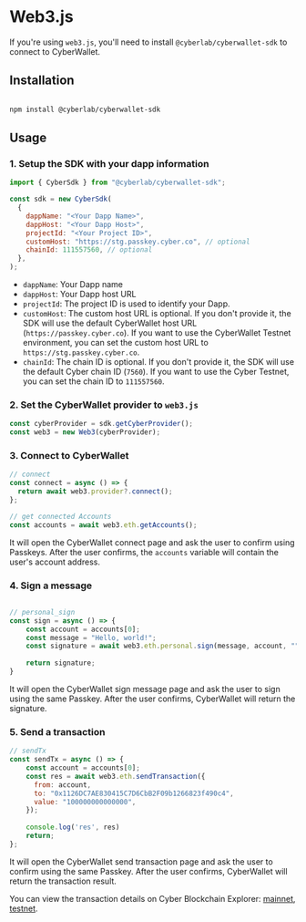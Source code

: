 # Web3.js

If you're using `web3.js`, you'll need to install `@cyberlab/cyberwallet-sdk` to connect to CyberWallet.

## Installation

```bash

npm install @cyberlab/cyberwallet-sdk

```

## Usage

### 1. Setup the SDK with your dapp information
```javascript
import { CyberSdk } from "@cyberlab/cyberwallet-sdk";

const sdk = new CyberSdk(
  {
    dappName: "<Your Dapp Name>",
    dappHost: "<Your Dapp Host>",
    projectId: "<Your Project ID>",
    customHost: "https://stg.passkey.cyber.co", // optional
    chainId: 111557560, // optional
  },
);

```
* `dappName`: Your Dapp name
* `dappHost`: Your Dapp host URL
* `projectId`: The project ID is used to identify your Dapp.
* `customHost`: The custom host URL is optional. If you don't provide it, the SDK will use the default CyberWallet host URL (`https://passkey.cyber.co`). If you want to use the CyberWallet Testnet environment, you can set the custom host URL to `https://stg.passkey.cyber.co`.
* `chainId`: The chain ID is optional. If you don't provide it, the SDK will use the default Cyber chain ID (`7560`). If you want to use the Cyber Testnet, you can set the chain ID to `111557560`.

### 2. Set the CyberWallet provider to `web3.js`

```javascript
const cyberProvider = sdk.getCyberProvider();
const web3 = new Web3(cyberProvider);
```

### 3. Connect to CyberWallet

```javascript
// connect
const connect = async () => {
  return await web3.provider?.connect();
};

// get connected Accounts
const accounts = await web3.eth.getAccounts();
```

It will open the CyberWallet connect page and ask the user to confirm using Passkeys. After the user confirms, the `accounts` variable will contain the user's account address.


### 4. Sign a message  
```javascript

// personal_sign
const sign = async () => {
    const account = accounts[0];
	const message = "Hello, world!";
	const signature = await web3.eth.personal.sign(message, account, ""); // we don't need passphrase
    
    return signature;
}

```

It will open the CyberWallet sign message page and ask the user to sign using the same Passkey. After the user confirms, CyberWallet will return the signature.

### 5. Send a transaction
```javascript
// sendTx
const sendTx = async () => {
    const account = accounts[0];    
    const res = await web3.eth.sendTransaction({
      from: account,
      to: "0x1126DC7AE830415C7D6CbB2F09b1266823f490c4",
      value: "100000000000000",
    });
    
    console.log('res', res)
    return;
};
```

It will open the CyberWallet send transaction page and ask the user to confirm using the same Passkey. After the user confirms, CyberWallet will return the transaction result.  

You can view the transaction details on Cyber Blockchain Explorer: [mainnet](https://cyberscan.co/), [testnet](https://testnet.cyberscan.co/).